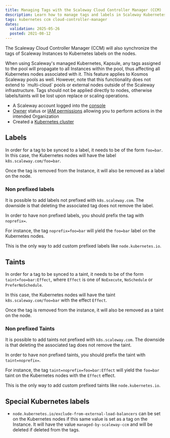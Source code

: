 ```yaml
---
title: Managing Tags with the Scaleway Cloud Controller Manager (CCM)
description: Learn how to manage tags and labels in Scaleway Kubernetes with the Cloud Controller Manager (CCM). Synchronize Scaleway Instance tags with Kubernetes labels and taints for efficient cluster management.
tags: kubernetes ccm cloud-controller-manager
dates:
  validation: 2025-05-26
  posted: 2021-08-12
---
```



The Scaleway Cloud Controller Manager (CCM) will also synchronize the tags of Scaleway Instances to Kubernetes labels on the nodes.

<Message type="note">
  When using Scaleway's managed Kubernetes, Kapsule, any tags assigned to the pool will propagate to all Instances within the pool, thus affecting all Kubernetes nodes associated with it.
  This feature applies to Kosmos Scaleway pools as well. However, note that this functionality does not extend to `multi-cloud` pools or external nodes outside of the Scaleway infrastructure.
</Message>
<Message type="important">
  Tags should not be applied directly to nodes, otherwise labels/taints will be lost upon replace or scaling operations.
</Message>



<Requirements />

- A Scaleway account logged into the [console](https://console.scaleway.com)
- [Owner](/iam/concepts/#owner) status or [IAM permissions](/iam/concepts/#permission) allowing you to perform actions in the intended Organization
- Created a [Kubernetes cluster](/kubernetes/how-to/create-cluster/)

## Labels

In order for a tag to be synced to a label, it needs to be of the form `foo=bar`.
In this case, the Kubernetes nodes will have the label `k8s.scaleway.com/foo=bar`.

Once the tag is removed from the Instance, it will also be removed as a label on the node.

### Non prefixed labels

It is possible to add labels not prefixed with `k8s.scaleway.com`. The downside is that deleting the associated tag does not remove the label.

In order to have non prefixed labels, you should prefix the tag with `noprefix=`.

For instance, the tag `noprefix=foo=bar` will yield the `foo=bar` label on the Kubernetes nodes.

This is the only way to add custom prefixed labels like `node.kubernetes.io`.

## Taints

In order for a tag to be synced to a taint, it needs to be of the form `taint=foo=bar:Effect`, where `Effect` is one of `NoExecute`, `NoSchedule` or `PreferNoSchedule`.

In this case, the Kubernetes nodes will have the taint `k8s.scaleway.com/foo=bar` with the effect `Effect`.

Once the tag is removed from the instance, it will also be removed as a taint on the node.

### Non prefixed Taints

It is possible to add taints not prefixed with `k8s.scaleway.com`. The downside is that deleting the associated tag does not remove the taint.

In order to have non prefixed taints, you should prefix the taint with `taint=noprefix=`.

For instance, the tag `taint=noprefix=foo=bar:Effect` will yield the `foo=bar` taint on the Kubernetes nodes with the `Effect` effect.

This is the only way to add custom prefixed taints like `node.kubernetes.io`.

## Special Kubernetes labels

- `node.kubernetes.io/exclude-from-external-load-balancers` can be set on the Kubernetes nodes if this same value is set as a tag on the Instance. It will have the value `managed-by-scaleway-ccm` and will be deleted if deleted from the tags.


